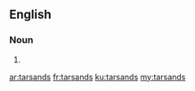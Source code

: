 {{also|tar sands}}
==English==

===Noun===
{{head|en|noun plural form}}

# {{plural of|tarsand|lang=en}}

[[ar:tarsands]]
[[fr:tarsands]]
[[ku:tarsands]]
[[my:tarsands]]